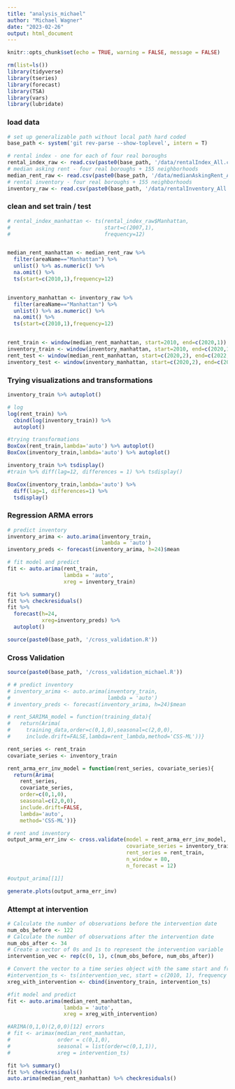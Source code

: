 ```yaml
---
title: "analysis_michael"
author: "Michael Wagner"
date: "2023-02-26"
output: html_document
---
```


```r
knitr::opts_chunk$set(echo = TRUE, warning = FALSE, message = FALSE)
```

```r
rm(list=ls())
library(tidyverse)
library(tseries)
library(forecast)
library(TSA)
library(vars)
library(lubridate)
```

### load data

```r
# set up generalizable path without local path hard coded
base_path <- system('git rev-parse --show-toplevel', intern = T)

# rental index - one for each of four real boroughs
rental_index_raw <- read.csv(paste0(base_path, '/data/rentalIndex_All.csv'))
# median asking rent - four real boroughs + 155 neighborhoods
median_rent_raw <- read.csv(paste0(base_path, '/data/medianAskingRent_All.csv'))
# rental inventory - four real boroughs + 155 neighborhoods
inventory_raw <- read.csv(paste0(base_path, '/data/rentalInventory_All.csv'))

```

### clean and set train / test
```r
# rental_index_manhattan <- ts(rental_index_raw$Manhattan,
#                              start=c(2007,1),
#                              frequency=12)


median_rent_manhattan <- median_rent_raw %>% 
  filter(areaName=="Manhattan") %>%
  unlist() %>% as.numeric() %>% 
  na.omit() %>% 
  ts(start=c(2010,1),frequency=12)


inventory_manhattan <- inventory_raw %>% 
  filter(areaName=="Manhattan") %>% 
  unlist() %>% as.numeric() %>% 
  na.omit() %>%
  ts(start=c(2010,1),frequency=12)


rent_train <- window(median_rent_manhattan, start=2010, end=c(2020,1))
inventory_train <- window(inventory_manhattan, start=2010, end=c(2020,1))
rent_test <- window(median_rent_manhattan, start=c(2020,2), end=c(2022,12))
inventory_test <- window(inventory_manhattan, start=c(2020,2), end=c(2022,12))
```

### Trying visualizations and transformations
```r
inventory_train %>% autoplot()

# log
log(rent_train) %>%
  cbind(log(inventory_train)) %>%
  autoplot()

#trying transformations
BoxCox(rent_train,lambda='auto') %>% autoplot()
BoxCox(inventory_train,lambda='auto') %>% autoplot()

inventory_train %>% tsdisplay()
#train %>% diff(lag=12, differences = 1) %>% tsdisplay()

BoxCox(inventory_train,lambda='auto') %>% 
  diff(lag=1, differences=1) %>% 
  tsdisplay()
```

### Regression ARMA errors
```r
# predict inventory
inventory_arima <- auto.arima(inventory_train, 
                              lambda = 'auto')
inventory_preds <- forecast(inventory_arima, h=24)$mean

# fit model and predict
fit <- auto.arima(rent_train,
                  lambda = 'auto',
                  xreg = inventory_train)

fit %>% summary()
fit %>% checkresiduals()
fit %>% 
  forecast(h=24,
           xreg=inventory_preds) %>% 
  autoplot()
```

```r
source(paste0(base_path, '/cross_validation.R'))
```

### Cross Validation
```r
source(paste0(base_path, '/cross_validation_michael.R'))

# # predict inventory
# inventory_arima <- auto.arima(inventory_train, 
#                               lambda = 'auto')
# inventory_preds <- forecast(inventory_arima, h=24)$mean

# rent_SARIMA_model = function(training_data){
#   return(Arima(
#     training_data,order=c(0,1,0),seasonal=c(2,0,0),
#     include.drift=FALSE,lambda=rent_lambda,method='CSS-ML'))}

rent_series <- rent_train
covariate_series <- inventory_train

rent_arma_err_inv_model = function(rent_series, covariate_series){
  return(Arima(
    rent_series,
    covariate_series,
    order=c(0,1,0),
    seasonal=c(2,0,0),
    include.drift=FALSE,
    lambda='auto',
    method='CSS-ML'))}

# rent and inventory
output_arma_err_inv <- cross.validate(model = rent_arma_err_inv_model, 
                                      covariate_series = inventory_train, 
                                      rent_series = rent_train, 
                                      n_window = 80, 
                                      n_forecast = 12)

#output_arima[[1]]

generate.plots(output_arma_err_inv)
```



### Attempt at intervention

```r
# Calculate the number of observations before the intervention date
num_obs_before <- 122
# Calculate the number of observations after the intervention date
num_obs_after <- 34
# Create a vector of 0s and 1s to represent the intervention variable
intervention_vec <- rep(c(0, 1), c(num_obs_before, num_obs_after))

# Convert the vector to a time series object with the same start and frequency as the AirPassengers data
#intervention_ts <- ts(intervention_vec, start = c(2010, 1), frequency = 12)
xreg_with_intervention <- cbind(inventory_train, intervention_ts)

#fit model and predict
fit <- auto.arima(median_rent_manhattan,
                  lambda = 'auto',
                  xreg = xreg_with_intervention)

#ARIMA(0,1,0)(2,0,0)[12] errors 
# fit <- arimax(median_rent_manhattan, 
#               order = c(0,1,0),
#               seasonal = list(order=c(0,1,1)),
#               xreg = intervention_ts)

fit %>% summary()
fit %>% checkresiduals()
auto.arima(median_rent_manhattan) %>% checkresiduals()
```

